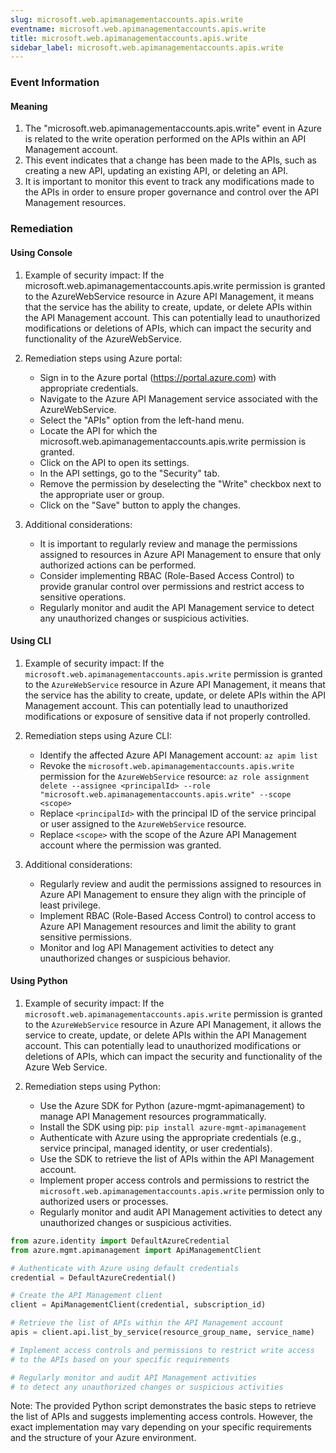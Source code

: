 ```yaml
--- 
slug: microsoft.web.apimanagementaccounts.apis.write
eventname: microsoft.web.apimanagementaccounts.apis.write
title: microsoft.web.apimanagementaccounts.apis.write
sidebar_label: microsoft.web.apimanagementaccounts.apis.write
---
```

                       
### Event Information

#### Meaning

1. The "microsoft.web.apimanagementaccounts.apis.write" event in Azure is related to the write operation performed on the APIs within an API Management account.
2. This event indicates that a change has been made to the APIs, such as creating a new API, updating an existing API, or deleting an API.
3. It is important to monitor this event to track any modifications made to the APIs in order to ensure proper governance and control over the API Management resources.

### Remediation

#### Using Console

1. Example of security impact: If the microsoft.web.apimanagementaccounts.apis.write permission is granted to the AzureWebService resource in Azure API Management, it means that the service has the ability to create, update, or delete APIs within the API Management account. This can potentially lead to unauthorized modifications or deletions of APIs, which can impact the security and functionality of the AzureWebService.

2. Remediation steps using Azure portal:
   - Sign in to the Azure portal (https://portal.azure.com) with appropriate credentials.
   - Navigate to the Azure API Management service associated with the AzureWebService.
   - Select the "APIs" option from the left-hand menu.
   - Locate the API for which the microsoft.web.apimanagementaccounts.apis.write permission is granted.
   - Click on the API to open its settings.
   - In the API settings, go to the "Security" tab.
   - Remove the permission by deselecting the "Write" checkbox next to the appropriate user or group.
   - Click on the "Save" button to apply the changes.

3. Additional considerations:
   - It is important to regularly review and manage the permissions assigned to resources in Azure API Management to ensure that only authorized actions can be performed.
   - Consider implementing RBAC (Role-Based Access Control) to provide granular control over permissions and restrict access to sensitive operations.
   - Regularly monitor and audit the API Management service to detect any unauthorized changes or suspicious activities.

#### Using CLI

1. Example of security impact: If the `microsoft.web.apimanagementaccounts.apis.write` permission is granted to the `AzureWebService` resource in Azure API Management, it means that the service has the ability to create, update, or delete APIs within the API Management account. This can potentially lead to unauthorized modifications or exposure of sensitive data if not properly controlled.

2. Remediation steps using Azure CLI:
   - Identify the affected Azure API Management account: `az apim list`
   - Revoke the `microsoft.web.apimanagementaccounts.apis.write` permission for the `AzureWebService` resource: `az role assignment delete --assignee <principalId> --role "microsoft.web.apimanagementaccounts.apis.write" --scope <scope>`
   - Replace `<principalId>` with the principal ID of the service principal or user assigned to the `AzureWebService` resource.
   - Replace `<scope>` with the scope of the Azure API Management account where the permission was granted.

3. Additional considerations:
   - Regularly review and audit the permissions assigned to resources in Azure API Management to ensure they align with the principle of least privilege.
   - Implement RBAC (Role-Based Access Control) to control access to Azure API Management resources and limit the ability to grant sensitive permissions.
   - Monitor and log API Management activities to detect any unauthorized changes or suspicious behavior.

#### Using Python

1. Example of security impact: If the `microsoft.web.apimanagementaccounts.apis.write` permission is granted to the `AzureWebService` resource in Azure API Management, it allows the service to create, update, or delete APIs within the API Management account. This can potentially lead to unauthorized modifications or deletions of APIs, which can impact the security and functionality of the Azure Web Service.

2. Remediation steps using Python:
   - Use the Azure SDK for Python (azure-mgmt-apimanagement) to manage API Management resources programmatically.
   - Install the SDK using pip: `pip install azure-mgmt-apimanagement`
   - Authenticate with Azure using the appropriate credentials (e.g., service principal, managed identity, or user credentials).
   - Use the SDK to retrieve the list of APIs within the API Management account.
   - Implement proper access controls and permissions to restrict the `microsoft.web.apimanagementaccounts.apis.write` permission only to authorized users or processes.
   - Regularly monitor and audit API Management activities to detect any unauthorized changes or suspicious activities.

```python
from azure.identity import DefaultAzureCredential
from azure.mgmt.apimanagement import ApiManagementClient

# Authenticate with Azure using default credentials
credential = DefaultAzureCredential()

# Create the API Management client
client = ApiManagementClient(credential, subscription_id)

# Retrieve the list of APIs within the API Management account
apis = client.api.list_by_service(resource_group_name, service_name)

# Implement access controls and permissions to restrict write access
# to the APIs based on your specific requirements

# Regularly monitor and audit API Management activities
# to detect any unauthorized changes or suspicious activities
```

Note: The provided Python script demonstrates the basic steps to retrieve the list of APIs and suggests implementing access controls. However, the exact implementation may vary depending on your specific requirements and the structure of your Azure environment.


 